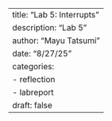 ---
title: "Lab 5: Interrupts"
description: "Lab 5"
author: "Mayu Tatsumi"
date: "8/27/25"
categories:
  - reflection
  - labreport
draft: false
---